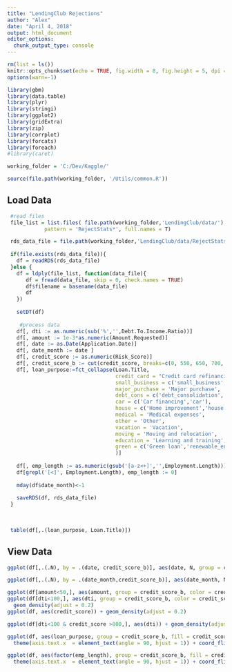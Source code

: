 ---
title: "LendingClub Rejections"
author: "Alex"
date: "April 4, 2018"
output: html_document
editor_options: 
  chunk_output_type: console
---

```{r setup, include=FALSE}
rm(list = ls())
knitr::opts_chunk$set(echo = TRUE, fig.width = 8, fig.height = 5, dpi = 240)
options(warn=-1)

library(gbm)
library(data.table)
library(plyr)
library(stringi)
library(ggplot2)
library(gridExtra)
library(zip)
library(corrplot)
library(forcats)
library(foreach)
#library(caret)

working_folder = 'C:/Dev/Kaggle/'

source(file.path(working_folder, '/Utils/common.R'))
```

## Load Data

```{r load_data}

 #read files
 file_list = list.files( file.path(working_folder,'LendingClub/data/'), 
            pattern = 'RejectStats*', full.names = T)

 rds_data_file = file.path(working_folder,'LendingClub/data/RejectStats.rds')
 
 if(file.exists(rds_data_file)){
   df = readRDS(rds_data_file)
 }else {
   df = ldply(file_list, function(data_file){
      df = fread(data_file, skip = 0, check.names = TRUE)
      df$filename = basename(data_file)
      df
   })
   
   setDT(df)
   
    #process data
   df[, dti := as.numeric(sub('%','',Debt.To.Income.Ratio))]
   df[, amount := 1e-3*as.numeric(Amount.Requested)]
   df[, date := as.Date(Application.Date)]
   df[, date_month := date ]
   df[, credit_score := as.numeric(Risk_Score)]
   df[, credit_score_b := cut(credit_score, breaks=c(0, 550, 650, 700, 750, 999), include.lowest = T, ordered_result = T)]
   df[, loan_purpose:=fct_collapse(Loan.Title, 
                                   credit_card = "Credit card refinancing",
                                   small_business = c('small_business','Business','Business Loan'),
                                   major_purchase = 'Major purchase',
                                   debt_cons = c('debt_consolidation','Debt consolidation'),
                                   car = c('Car financing','car'),
                                   house = c('Home improvement','house','Home buying'),
                                   medical = 'Medical expenses',
                                   other = 'Other',
                                   vacation = 'Vacation',
                                   moving = 'Moving and relocation',
                                   education = 'Learning and training',
                                   green = c('Green loan','renewable_energy')
                                   )]
   
   df[, emp_length := as.numeric(gsub('[a-z<+]','',Employment.Length))]
   df[grepl('[<]', Employment.Length), emp_length := 0]
   
   mday(df$date_month)<-1
   
   saveRDS(df, rds_data_file)
 }
 
 
 
 table(df[,.(loan_purpose, Loan.Title)])
```

## View Data
```{r view_data}

ggplot(df[,.(.N), by = .(date, credit_score_b)], aes(date, N, group = credit_score_b, color = credit_score_b)) + geom_line()

ggplot(df[,.(.N), by = .(date_month,credit_score_b)], aes(date_month, N, group = credit_score_b, color = credit_score_b)) + geom_line()

ggplot(df[amount<50,], aes(amount, group = credit_score_b, color = credit_score_b)) + geom_density()
ggplot(df[dti<100,], aes(dti, group = credit_score_b, color = credit_score_b)) + 
  geom_density(adjust = 0.2)
ggplot(df, aes(credit_score)) + geom_density(adjust = 0.2)

ggplot(df[dti<100 & credit_score >800,], aes(dti)) + geom_density(adjust = 0.2)

ggplot(df, aes(loan_purpose, group = credit_score_b, fill = credit_score_b)) + geom_bar() + 
  theme(axis.text.x  = element_text(angle = 90, hjust = 1)) + coord_flip()

ggplot(df, aes(factor(emp_length), group = credit_score_b, fill = credit_score_b)) + geom_bar() + 
  theme(axis.text.x  = element_text(angle = 90, hjust = 1)) + coord_flip()

```
